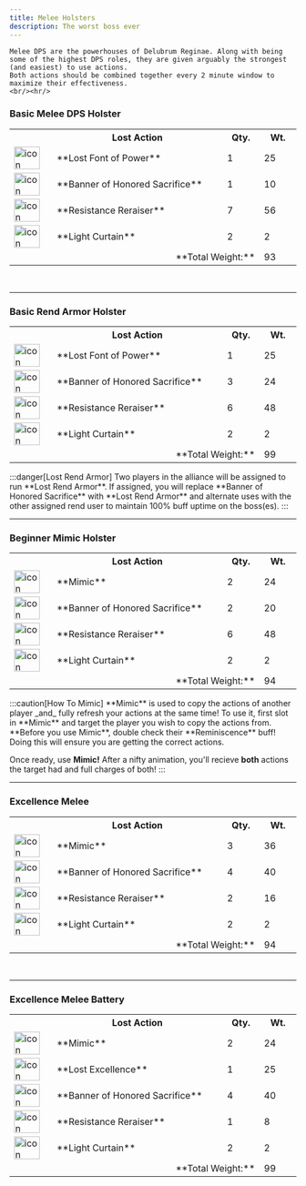 ```yaml
---
title: Melee Holsters
description: The worst boss ever
---
```



<link
  rel="stylesheet"
  media="(prefers-color-scheme:dark)"
  href="https://cdn.jsdelivr.net/npm/@shoelace-style/shoelace@2.15.1/cdn/themes/dark.css"
  onload="document.documentElement.classList.add('sl-theme-dark');"
/>
<script type="module" src="https://cdn.jsdelivr.net/npm/@shoelace-style/shoelace@2.15.1/cdn/shoelace-autoloader.js"></script>


    Melee DPS are the powerhouses of Delubrum Reginae. Along with being some of the highest DPS roles, they are given arguably the strongest (and easiest) to use actions.
    Both actions should be combined together every 2 minute window to maximize their effectiveness. 
    <br/><hr/>

### Basic Melee DPS Holster
<table class="holster-table">
    <col width="75px" />
    <col width="300px" />
    <col width="65px" />
    <col width="65px" />
  <tr>
    <th style="border: none; background-color: transparent; visibility: hidden;"/>
    <th>Lost Action</th>
    <th>Qty.</th>
    <th>Wt.</th>
  </tr>
  <tr>
    <td><Image alt="icon" loading="eager" width="45" height="40" src="/drs/actions/fop.png"/></td>
    <td>**Lost Font of Power**</td>
    <td>1</td>
    <td>25</td>
  </tr>
  <tr>
    <td><Image alt="icon" loading="eager" width="45" height="40" src="/drs/actions/hsac.png"/></td>
    <td>**Banner of Honored Sacrifice**</td>
    <td>1</td>
    <td>10</td>
  </tr>
  <tr>
    <td><Image alt="icon" loading="eager" width="45" height="40" src="/drs/actions/reraiser.png"/></td>
    <td>**Resistance Reraiser**</td>
    <td>7</td>
    <td>56</td>
  </tr>
  <tr>
    <td><Image alt="icon" loading="eager" width="45" height="40" src="/drs/actions/curtain.png"/></td>
    <td>**Light Curtain**</td>
    <td>2</td>
    <td>2</td>
  </tr>
  <tr style="background-color: transparent">
    <td style="border: none;"/>
    <td colspan="2" style="text-align: right; border: none;">**Total Weight:**</td>
    <td>93</td>
  </tr>
</table>
<br/><hr/>

### Basic Rend Armor Holster
<table class="holster-table">
    <col width="75px" />
    <col width="300px" />
    <col width="65px" />
    <col width="65px" />
  <tr>
    <th style="border: none; background-color: transparent; visibility: hidden;"/>
    <th>Lost Action</th>
    <th>Qty.</th>
    <th>Wt.</th>
  </tr>
  <tr>
    <td><Image alt="icon" loading="eager" width="45" height="40" src="/drs/actions/fop.png"/></td>
    <td>**Lost Font of Power**</td>
    <td>1</td>
    <td>25</td>
  </tr>
  <tr>
    <td><Image alt="icon" loading="eager" width="45" height="40" src="/drs/actions/rend.png"/></td>
    <td>**Banner of Honored Sacrifice**</td>
    <td>3</td>
    <td>24</td>
  </tr>
  <tr>
    <td><Image alt="icon" loading="eager" width="45" height="40" src="/drs/actions/reraiser.png"/></td>
    <td>**Resistance Reraiser**</td>
    <td>6</td>
    <td>48</td>
  </tr>
  <tr>
    <td><Image alt="icon" loading="eager" width="45" height="40" src="/drs/actions/curtain.png"/></td>
    <td>**Light Curtain**</td>
    <td>2</td>
    <td>2</td>
  </tr>
  <tr style="background-color: transparent">
    <td style="border: none;"/>
    <td colspan="2" style="text-align: right; border: none;">**Total Weight:**</td>
    <td>99</td>
  </tr>
</table>
:::danger[Lost Rend Armor]
Two players in the alliance will be assigned to run **Lost Rend Armor**. If assigned, you will replace <ActionIcon icon="hsac"/>**Banner of Honored Sacrifice** with <ActionIcon icon="rend"/>**Lost Rend Armor** and alternate uses with the other assigned rend
user to maintain 100% buff uptime on the boss(es).
:::
<br/><hr/>

### Beginner Mimic Holster
<table class="holster-table">
    <col width="75px" />
    <col width="300px" />
    <col width="65px" />
    <col width="65px" />
  <tr>
    <th style="border: none; background-color: transparent; visibility: hidden;"/>
    <th>Lost Action</th>
    <th>Qty.</th>
    <th>Wt.</th>
  </tr>
  <tr>
    <td><Image alt="icon" loading="eager" width="45" height="40" src="/drs/actions/mimic.png"/></td>
    <td>**Mimic**</td>
    <td>2</td>
    <td>24</td>
  </tr>
  <tr>
    <td><Image alt="icon" loading="eager" width="45" height="40" src="/drs/actions/hsac.png"/></td>
    <td>**Banner of Honored Sacrifice**</td>
    <td>2</td>
    <td>20</td>
  </tr>
  <tr>
    <td><Image alt="icon" loading="eager" width="45" height="40" src="/drs/actions/reraiser.png"/></td>
    <td>**Resistance Reraiser**</td>
    <td>6</td>
    <td>48</td>
  </tr>
  <tr>
    <td><Image alt="icon" loading="eager" width="45" height="40" src="/drs/actions/curtain.png"/></td>
    <td>**Light Curtain**</td>
    <td>2</td>
    <td>2</td>
  </tr>
  <tr style="background-color: transparent">
    <td style="border: none;"/>
    <td colspan="2" style="text-align: right; border: none;">**Total Weight:**</td>
    <td>94</td>
  </tr>
</table>
:::caution[How To Mimic]
<ActionIcon icon="mimic"/>**Mimic** is used to copy the actions of another player _and_ fully refresh your actions at the same time! To use it, first slot in <ActionIcon icon="mimic"/>**Mimic** and target the player you wish to copy the actions from.
**Before you use <ActionIcon icon="mimic"/>Mimic**, double check their **Reminiscence** buff! Doing this will ensure you are getting the correct actions. 

Once ready, use <ActionIcon icon="mimic"/>**Mimic!** After a nifty animation, you'll recieve **both** actions the target had and full charges of both!
:::
<br/><hr/>

### Excellence Melee
<table class="holster-table">
    <col width="75px" />
    <col width="300px" />
    <col width="65px" />
    <col width="65px" />
  <tr>
    <th style="border: none; background-color: transparent; visibility: hidden;"/>
    <th>Lost Action</th>
    <th>Qty.</th>
    <th>Wt.</th>
  </tr>
  <tr>
    <td><Image alt="icon" loading="eager" width="45" height="40" src="/drs/actions/mimic.png"/></td>
    <td>**Mimic**</td>
    <td>3</td>
    <td>36</td>
  </tr>
  <tr>
    <td><Image alt="icon" loading="eager" width="45" height="40" src="/drs/actions/hsac.png"/></td>
    <td>**Banner of Honored Sacrifice**</td>
    <td>4</td>
    <td>40</td>
  </tr>
  <tr>
    <td><Image alt="icon" loading="eager" width="45" height="40" src="/drs/actions/reraiser.png"/></td>
    <td>**Resistance Reraiser**</td>
    <td>2</td>
    <td>16</td>
  </tr>
  <tr>
    <td><Image alt="icon" loading="eager" width="45" height="40" src="/drs/actions/curtain.png"/></td>
    <td>**Light Curtain**</td>
    <td>2</td>
    <td>2</td>
  </tr>
  <tr style="background-color: transparent">
    <td style="border: none;"/>
    <td colspan="2" style="text-align: right; border: none;">**Total Weight:**</td>
    <td>94</td>
  </tr>
</table>
<br/><hr/>

### Excellence Melee Battery
<table class="holster-table">
    <col width="75px" />
    <col width="300px" />
    <col width="65px" />
    <col width="65px" />
  <tr>
    <th style="border: none; background-color: transparent; visibility: hidden;"/>
    <th>Lost Action</th>
    <th>Qty.</th>
    <th>Wt.</th>
  </tr>
  <tr>
    <td><Image alt="icon" loading="eager" width="45" height="40" src="/drs/actions/mimic.png"/></td>
    <td>**Mimic**</td>
    <td>2</td>
    <td>24</td>
  </tr>
  <tr>
    <td><Image alt="icon" loading="eager" width="45" height="40" src="/drs/actions/excellence.png"/></td>
    <td>**Lost Excellence**</td>
    <td>1</td>
    <td>25</td>
  </tr>
  <tr>
    <td><Image alt="icon" loading="eager" width="45" height="40" src="/drs/actions/hsac.png"/></td>
    <td>**Banner of Honored Sacrifice**</td>
    <td>4</td>
    <td>40</td>
  </tr>
  <tr>
    <td><Image alt="icon" loading="eager" width="45" height="40" src="/drs/actions/reraiser.png"/></td>
    <td>**Resistance Reraiser**</td>
    <td>1</td>
    <td>8</td>
  </tr>
  <tr>
    <td><Image alt="icon" loading="eager" width="45" height="40" src="/drs/actions/curtain.png"/></td>
    <td>**Light Curtain**</td>
    <td>2</td>
    <td>2</td>
  </tr>
  <tr style="background-color: transparent">
    <td style="border: none;"/>
    <td colspan="2" style="text-align: right; border: none;">**Total Weight:**</td>
    <td>99</td>
  </tr>
</table>

<Footer />
